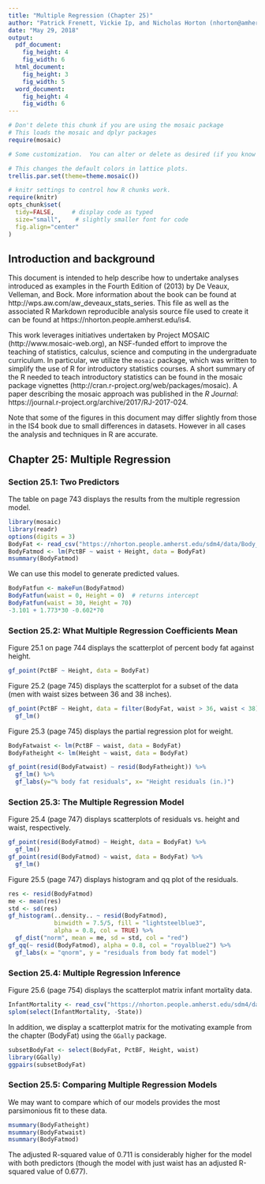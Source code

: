 ```yaml
---
title: "Multiple Regression (Chapter 25)"
author: "Patrick Frenett, Vickie Ip, and Nicholas Horton (nhorton@amherst.edu)"
date: "May 29, 2018"
output: 
  pdf_document:
    fig_height: 4
    fig_width: 6
  html_document:
    fig_height: 3
    fig_width: 5
  word_document:
    fig_height: 4
    fig_width: 6
---
```

  
  
  ```r
# Don't delete this chunk if you are using the mosaic package
# This loads the mosaic and dplyr packages
require(mosaic)
```

```r
# Some customization.  You can alter or delete as desired (if you know what you are doing).

# This changes the default colors in lattice plots.
trellis.par.set(theme=theme.mosaic())  

# knitr settings to control how R chunks work.
require(knitr)
opts_chunk$set(
  tidy=FALSE,     # display code as typed
  size="small",    # slightly smaller font for code
  fig.align="center"
)
```

## Introduction and background 

This document is intended to help describe how to undertake analyses introduced 
as examples in the Fourth Edition of \emph{Intro Stats} (2013) by De Veaux, Velleman, and Bock.
More information about the book can be found at http://wps.aw.com/aw_deveaux_stats_series.  This
file as well as the associated R Markdown reproducible analysis source file used to create it can be found at https://nhorton.people.amherst.edu/is4.

This work leverages initiatives undertaken by Project MOSAIC (http://www.mosaic-web.org), an NSF-funded effort to improve the teaching of statistics, calculus, science and computing in the undergraduate curriculum. In particular, we utilize the `mosaic` package, which was written to simplify the use of R for introductory statistics courses. A short summary of the R needed to teach introductory statistics can be found in the mosaic package vignettes (http://cran.r-project.org/web/packages/mosaic). A paper describing the mosaic approach was published in the *R Journal*: https://journal.r-project.org/archive/2017/RJ-2017-024.

Note that some of the figures in this document may differ slightly from those in the IS4 book due to small differences in datasets. However in all cases the analysis and techniques in R are accurate.

## Chapter 25: Multiple Regression

### Section 25.1: Two Predictors


The table on page 743 displays the results from the multiple regression model.

```r
library(mosaic)
library(readr)
options(digits = 3)
BodyFat <- read_csv("https://nhorton.people.amherst.edu/sdm4/data/Body_fat_complete.csv")
BodyFatmod <- lm(PctBF ~ waist + Height, data = BodyFat)
msummary(BodyFatmod)
```

We can use this model to generate predicted values.

```r
BodyFatfun <- makeFun(BodyFatmod)
BodyFatfun(waist = 0, Height = 0)  # returns intercept
BodyFatfun(waist = 30, Height = 70)  
-3.101 + 1.773*30 -0.602*70
```

### Section 25.2: What Multiple Regression Coefficients Mean

Figure 25.1 on page 744 displays the scatterplot of percent body fat against height.

```r
gf_point(PctBF ~ Height, data = BodyFat) 
```

Figure 25.2 (page 745) displays the scatterplot for a subset of the data (men with waist sizes between 36 and 38 inches).

```r
gf_point(PctBF ~ Height, data = filter(BodyFat, waist > 36, waist < 38)) %>%
  gf_lm()
```

Figure 25.3 (page 745) displays the partial regression plot for weight.

```r
BodyFatwaist <- lm(PctBF ~ waist, data = BodyFat)
BodyFatheight <- lm(Height ~ waist, data = BodyFat)

gf_point(resid(BodyFatwaist) ~ resid(BodyFatheight)) %>%
  gf_lm() %>%
  gf_labs(y="% body fat residuals", x= "Height residuals (in.)")
```

### Section 25.3: The Multiple Regression Model 

Figure 25.4 (page 747) displays scatterplots of residuals vs. height and waist, respectively.

```r
gf_point(resid(BodyFatmod) ~ Height, data = BodyFat) %>% 
  gf_lm()
gf_point(resid(BodyFatmod) ~ waist, data = BodyFat) %>%
  gf_lm()
```

Figure 25.5 (page 747) displays histogram and qq plot of the residuals.

```r
res <- resid(BodyFatmod)
me <- mean(res)
std <- sd(res)
gf_histogram(..density.. ~ resid(BodyFatmod), 
             binwidth = 7.5/5, fill = "lightsteelblue3", 
             alpha = 0.8, col = TRUE) %>%
  gf_dist("norm", mean = me, sd = std, col = "red")
gf_qq(~ resid(BodyFatmod), alpha = 0.8, col = "royalblue2") %>%
  gf_labs(x = "qnorm", y = "residuals from body fat model")
```

 
### Section 25.4: Multiple Regression Inference

Figure 25.6 (page 754) displays the scatterplot matrix infant mortality data.  

```r
InfantMortality <- read_csv("https://nhorton.people.amherst.edu/sdm4/data/Infant_Mortality.csv")
splom(select(InfantMortality, -State))
```

In addition, we display a scatterplot matrix for the motivating example from the chapter (BodyFat) using the `GGally` package.
```r
subsetBodyFat <- select(BodyFat, PctBF, Height, waist)
library(GGally)
ggpairs(subsetBodyFat)
```

 
### Section 25.5: Comparing Multiple Regression Models

We may want to compare which of our models provides the most parsimonious fit to these data.

```r
msummary(BodyFatheight)
msummary(BodyFatwaist)
msummary(BodyFatmod)
```

The adjusted R-squared value of 0.711 is considerably higher for the model
with both predictors (though the model with just waist has an adjusted R-squared value of 0.677).
